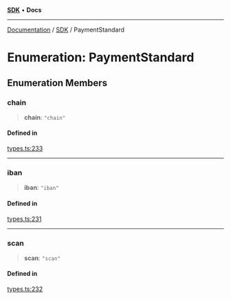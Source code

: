 [**SDK**](../index.mdx) • **Docs**

***

[Documentation](../../index.mdx) / [SDK](../README.mdx) / PaymentStandard

# Enumeration: PaymentStandard

## Enumeration Members

### chain

> **chain**: `"chain"`

#### Defined in

[types.ts:233](https://github.com/monerium/js-monorepo/blob/1f07b3662d18c631941e215c70068d205e95c304/packages/sdk/src/types.ts#L233)

***

### iban

> **iban**: `"iban"`

#### Defined in

[types.ts:231](https://github.com/monerium/js-monorepo/blob/1f07b3662d18c631941e215c70068d205e95c304/packages/sdk/src/types.ts#L231)

***

### scan

> **scan**: `"scan"`

#### Defined in

[types.ts:232](https://github.com/monerium/js-monorepo/blob/1f07b3662d18c631941e215c70068d205e95c304/packages/sdk/src/types.ts#L232)
